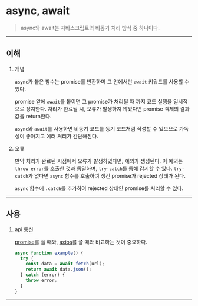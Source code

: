 # async, await

> async와 await는 자바스크립트의 비동기 처리 방식 중 하나이다.

---

## 이해

1. 개념

   `async`가 붙은 함수는 promise를 반환하며 그 안에서만 `await` 키워드를 사용할 수 있다.

   promise 앞에 `await`를 붙이면 그 promise가 처리될 때 까지 코드 실행을 일시적으로 정지한다. 처리가 완료될 시, 오류가 발생하지 않았다면 promise 객체의 결과값을 return한다.

   `async`와 `await`를 사용하면 비동기 코드를 동기 코드처럼 작성할 수 있으므로 가독성이 좋아지고 에러 처리가 간단해진다.

2. 오류

   만약 처리가 완료된 시점에서 오류가 발생하였다면, 예외가 생성된다. 이 예외는 `throw error`를 호출한 것과 동일하며, `try-catch`를 통해 감지할 수 있다. `try-catch`가 없다면 `async` 함수를 호출하여 생긴 promise가 rejected 상태가 된다.

   `async` 함수에 `.catch`를 추가하여 rejected 상태인 promise를 처리할 수 있다.

---

## 사용

1. api 통신

   [promise](https://github.com/976520/TIL/blob/main/javascript/promise.md)를 쓸 때와, [axios](https://github.com/976520/TIL/blob/main/javascript/axios.md)를 쓸 때와 비교하는 것이 중요하다.

   ```javascript
   async function example() {
     try {
       const data = await fetch(url);
       return await data.json();
     } catch (error) {
       throw error;
     }
   }
   ```

---
